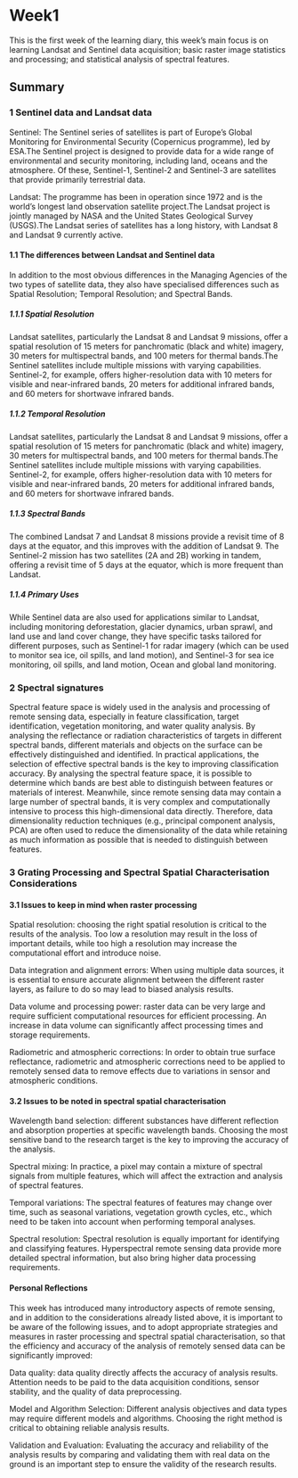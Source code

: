 # Week1 {.unnumbered}

This is the first week of the learning diary, this week's main focus is on learning Landsat and Sentinel data acquisition; basic raster image statistics and processing; and statistical analysis of spectral features.

## Summary

### 1 Sentinel data and Landsat data

Sentinel: The Sentinel series of satellites is part of Europe's Global Monitoring for Environmental Security (Copernicus programme), led by ESA.The Sentinel project is designed to provide data for a wide range of environmental and security monitoring, including land, oceans and the atmosphere. Of these, Sentinel-1, Sentinel-2 and Sentinel-3 are satellites that provide primarily terrestrial data.

Landsat: The programme has been in operation since 1972 and is the world's longest land observation satellite project.The Landsat project is jointly managed by NASA and the United States Geological Survey (USGS).The Landsat series of satellites has a long history, with Landsat 8 and Landsat 9 currently active.

#### 1.1 The differences between Landsat and Sentinel data

In addition to the most obvious differences in the Managing Agencies of the two types of satellite data, they also have specialised differences such as Spatial Resolution; Temporal Resolution; and Spectral Bands.

##### 1.1.1 Spatial Resolution

Landsat satellites, particularly the Landsat 8 and Landsat 9 missions, offer a spatial resolution of 15 meters for panchromatic (black and white) imagery, 30 meters for multispectral bands, and 100 meters for thermal bands.The Sentinel satellites include multiple missions with varying capabilities. Sentinel-2, for example, offers higher-resolution data with 10 meters for visible and near-infrared bands, 20 meters for additional infrared bands, and 60 meters for shortwave infrared bands.

##### 1.1.2 Temporal Resolution

Landsat satellites, particularly the Landsat 8 and Landsat 9 missions, offer a spatial resolution of 15 meters for panchromatic (black and white) imagery, 30 meters for multispectral bands, and 100 meters for thermal bands.The Sentinel satellites include multiple missions with varying capabilities. Sentinel-2, for example, offers higher-resolution data with 10 meters for visible and near-infrared bands, 20 meters for additional infrared bands, and 60 meters for shortwave infrared bands.

##### 1.1.3 Spectral Bands

The combined Landsat 7 and Landsat 8 missions provide a revisit time of 8 days at the equator, and this improves with the addition of Landsat 9. The Sentinel-2 mission has two satellites (2A and 2B) working in tandem, offering a revisit time of 5 days at the equator, which is more frequent than Landsat.

##### 1.1.4 Primary Uses

While Sentinel data are also used for applications similar to Landsat, including monitoring deforestation, glacier dynamics, urban sprawl, and land use and land cover change, they have specific tasks tailored for different purposes, such as Sentinel-1 for radar imagery (which can be used to monitor sea ice, oil spills, and land motion), and Sentinel-3 for sea ice monitoring, oil spills, and land motion, Ocean and global land monitoring.

### 2 Spectral signatures

Spectral feature space is widely used in the analysis and processing of remote sensing data, especially in feature classification, target identification, vegetation monitoring, and water quality analysis. By analysing the reflectance or radiation characteristics of targets in different spectral bands, different materials and objects on the surface can be effectively distinguished and identified. In practical applications, the selection of effective spectral bands is the key to improving classification accuracy. By analysing the spectral feature space, it is possible to determine which bands are best able to distinguish between features or materials of interest. Meanwhile, since remote sensing data may contain a large number of spectral bands, it is very complex and computationally intensive to process this high-dimensional data directly. Therefore, data dimensionality reduction techniques (e.g., principal component analysis, PCA) are often used to reduce the dimensionality of the data while retaining as much information as possible that is needed to distinguish between features.

### 3 Grating Processing and Spectral Spatial Characterisation Considerations

#### 3.1 Issues to keep in mind when raster processing

Spatial resolution: choosing the right spatial resolution is critical to the results of the analysis. Too low a resolution may result in the loss of important details, while too high a resolution may increase the computational effort and introduce noise.

Data integration and alignment errors: When using multiple data sources, it is essential to ensure accurate alignment between the different raster layers, as failure to do so may lead to biased analysis results.

Data volume and processing power: raster data can be very large and require sufficient computational resources for efficient processing. An increase in data volume can significantly affect processing times and storage requirements.

Radiometric and atmospheric corrections: In order to obtain true surface reflectance, radiometric and atmospheric corrections need to be applied to remotely sensed data to remove effects due to variations in sensor and atmospheric conditions.

#### 3.2 Issues to be noted in spectral spatial characterisation

Wavelength band selection: different substances have different reflection and absorption properties at specific wavelength bands. Choosing the most sensitive band to the research target is the key to improving the accuracy of the analysis.

Spectral mixing: In practice, a pixel may contain a mixture of spectral signals from multiple features, which will affect the extraction and analysis of spectral features.

Temporal variations: The spectral features of features may change over time, such as seasonal variations, vegetation growth cycles, etc., which need to be taken into account when performing temporal analyses.

Spectral resolution: Spectral resolution is equally important for identifying and classifying features. Hyperspectral remote sensing data provide more detailed spectral information, but also bring higher data processing requirements.

#### Personal Reflections

This week has introduced many introductory aspects of remote sensing, and in addition to the considerations already listed above, it is important to be aware of the following issues, and to adopt appropriate strategies and measures in raster processing and spectral spatial characterisation, so that the efficiency and accuracy of the analysis of remotely sensed data can be significantly improved:

Data quality: data quality directly affects the accuracy of analysis results. Attention needs to be paid to the data acquisition conditions, sensor stability, and the quality of data preprocessing.

Model and Algorithm Selection: Different analysis objectives and data types may require different models and algorithms. Choosing the right method is critical to obtaining reliable analysis results.

Validation and Evaluation: Evaluating the accuracy and reliability of the analysis results by comparing and validating them with real data on the ground is an important step to ensure the validity of the research results.
